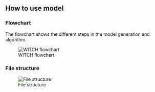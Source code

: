 ## How to use model

### Flowchart

The flowchart shows the different steps in the model generation and algorithm.

![WITCH flowchart](images/flowchart_nov2014.png)


### File structure

![File structure](images/filetree.png)


